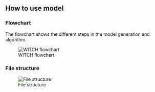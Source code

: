 ## How to use model

### Flowchart

The flowchart shows the different steps in the model generation and algorithm.

![WITCH flowchart](images/flowchart_nov2014.png)


### File structure

![File structure](images/filetree.png)


